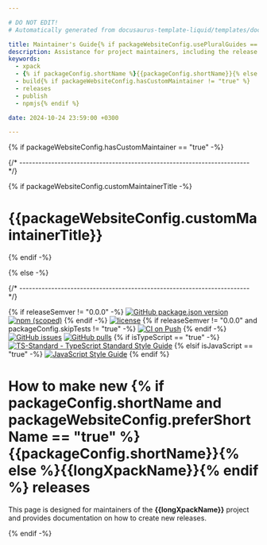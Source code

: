 ```yaml
---

# DO NOT EDIT!
# Automatically generated from docusaurus-template-liquid/templates/docusaurus.

title: Maintainer's Guide{% if packageWebsiteConfig.usePluralGuides == "true" %}s{% endif %}
description: Assistance for project maintainers, including the release schedule, versioning scheme, and instructions on how to build, test, and publish.
keywords:
  - xpack
  - {% if packageConfig.shortName %}{{packageConfig.shortName}}{% else %}{{packageName}}{% endif %}
  - build{% if packageWebsiteConfig.hasCustomMaintainer != "true" %}
  - releases
  - publish
  - npmjs{% endif %}

date: 2024-10-24 23:59:00 +0300

---
```


{% if packageWebsiteConfig.hasCustomMaintainer == "true" -%}


{/* ------------------------------------------------------------------------ */}

{% if packageWebsiteConfig.customMaintainerTitle -%}

# {{packageWebsiteConfig.customMaintainerTitle}}

{% endif -%}

<CustomContent />

{% else -%}


{/* ------------------------------------------------------------------------ */}

{% if releaseSemver != "0.0.0" -%}
[![GitHub package.json version](https://img.shields.io/github/package-json/v/{{githubProjectOrganization}}/{{githubProjectName}}?color=green)](https://github.com/{{githubProjectOrganization}}/{{githubProjectName}}/blob/{{branchMain}}/package.json)
[![npm (scoped)](https://img.shields.io/npm/v/{{packageScopedName}}?color=green)](https://www.npmjs.com/package/{{packageScopedName}}/)
{% endif -%}
[![license](https://img.shields.io/github/license/{{githubProjectOrganization}}/{{githubProjectName}})](https://github.com/{{githubProjectOrganization}}/{{githubProjectName}}/blob/{{branchMain}}/LICENSE)
{% if releaseSemver != "0.0.0" and packageConfig.skipTests != "true" -%}
[![CI on Push](https://github.com/{{githubProjectOrganization}}/{{githubProjectName}}/actions/workflows/test-ci.yml/badge.svg)](https://github.com/{{githubProjectOrganization}}/{{githubProjectName}}/actions/workflows/test-ci.yml)
{% endif -%}
[![GitHub issues](https://img.shields.io/github/issues/{{githubProjectOrganization}}/{{githubProjectName}})](https://github.com/{{githubProjectOrganization}}/{{githubProjectName}}/issues)
[![GitHub pulls](https://img.shields.io/github/issues-pr/{{githubProjectOrganization}}/{{githubProjectName}})](https://github.com/{{githubProjectOrganization}}/{{githubProjectName}}/pulls)
{% if isTypeScript == "true" -%}
[![TS-Standard - TypeScript Standard Style Guide](https://badgen.net/badge/code%20style/ts-standard/blue?icon=typescript)](https://github.com/standard/ts-standard/)
{% elsif isJavaScript == "true" -%}
[![JavaScript Style Guide](https://img.shields.io/badge/code_style-standard-brightgreen)](https://standardjs.com)
{% endif %}

# How to make new {% if packageConfig.shortName and packageWebsiteConfig.preferShortName == "true" %}{{packageConfig.shortName}}{% else %}{{longXpackName}}{% endif %} releases

This page is designed for maintainers of the
**{{longXpackName}}**
project and provides documentation on how to create new releases.

<Content />

{% endif -%}
